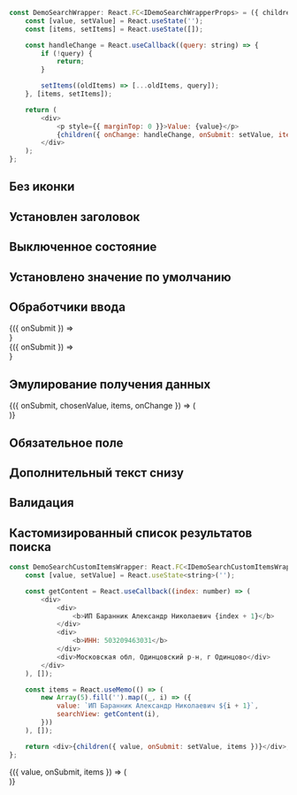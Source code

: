 
```javascript collapse=Код DemoSearchWrapper
const DemoSearchWrapper: React.FC<IDemoSearchWrapperProps> = ({ children }) => {
    const [value, setValue] = React.useState('');
    const [items, setItems] = React.useState([]);

    const handleChange = React.useCallback((query: string) => {
        if (!query) {
            return;
        }

        setItems((oldItems) => [...oldItems, query]);
    }, [items, setItems]);

    return (
        <div>
            <p style={{ marginTop: 0 }}>Value: {value}</p>
            {children({ onChange: handleChange, onSubmit: setValue, items: items, chosenValue: value })}
        </div>
    );
};
```

## Без иконки

<Playground>
    <Search hideIcon searchId="1" />
</Playground>

## Установлен заголовок

<Playground>
    <Search label="Заголовок поля" searchId="2" required />
</Playground>

## Выключенное состояние

<Playground>
    <Search
        placeholder="This field is disabled"
        searchId="3"
        disabled
    />
</Playground>

## Установлено значение по умолчанию

<Playground>
    <Search
        placeholder="Type here for search"
        value="Previous request"
        searchId="4"
    />
</Playground>

## Обработчики ввода

<Playground style={wrapperDefaultStyle}>
    <DemoSearchWrapper>
        {({ onSubmit }) =>
            <Search
                placeholder="Type here for search"
                onSubmit={onSubmit}
                label='Обработчик onSubmit'
                searchId="5"
            />
        }
    </DemoSearchWrapper>
    <DemoSearchWrapper>
        {({ onSubmit }) =>
            <Search
                placeholder="Type here for search"
                onChange={onSubmit}
                changeDelay={50}
                label='Обработчик onChange'
                searchId="6"
            />
        }
    </DemoSearchWrapper>
</Playground>

## Эмулирование получения данных

<Playground>
    <DemoSearchWrapper>
        {({ onSubmit, chosenValue, items, onChange }) => (
            <Search
                value={chosenValue}
                items={items}
                placeholder="Type and wait for results"
                searchId="7"
                onChange={onChange}
                onSubmit={onSubmit}
            />
        )}
    </DemoSearchWrapper>
</Playground>

## Обязательное поле 

<Playground>
    <Search label="Заголовок поля" searchId="8" required />
</Playground>

## Дополнительный текст снизу

<Playground>
    <Search noticeText="Текст под полем" searchId="9" />
</Playground>

## Валидация

<Playground style={wrapperDefaultStyle}>
    <Search noticeText="Успешная валидация" verification="valid" searchId="10" />
    <Search noticeText="Ошибка валидации" verification="error" searchId="11" />
</Playground>

## Кастомизированный список результатов поиска

```javascript collapse=Код DemoSearchCustomItemsWrapper
const DemoSearchCustomItemsWrapper: React.FC<IDemoSearchCustomItemsWrapper> = ({ children }) => {
    const [value, setValue] = React.useState<string>('');

    const getContent = React.useCallback((index: number) => (
        <div>
            <div>
                <b>ИП Баранник Александр Николаевич {index + 1}</b>
            </div>
            <div>
                <b>ИНН: 503209463031</b>
            </div>
            <div>Московская обл, Одинцовский р-н, г Одинцово</div>
        </div>
    ), []);

    const items = React.useMemo(() => (
        new Array(5).fill('').map((_, i) => ({
            value: `ИП Баранник Александр Николаевич ${i + 1}`,
            searchView: getContent(i),
        }))
    ), []);

    return <div>{children({ value, onSubmit: setValue, items })}</div>;
};
```
<Playground>
    <DemoSearchCustomItemsWrapper>
        {({ value, onSubmit, items }) => (
            <Search
                value={value}
                onSubmit={onSubmit}
                items={items}
                placeholder="Type and wait for results"
                searchId="12"
            />
        )}
    </DemoSearchCustomItemsWrapper>
</Playground>
